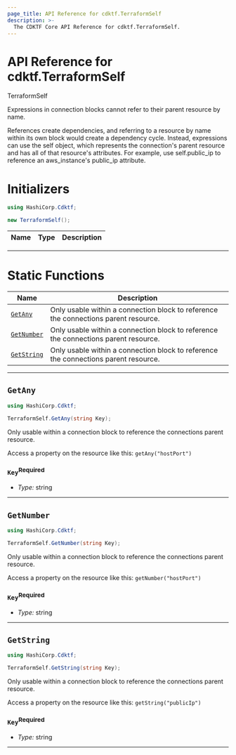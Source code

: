 ```yaml
---
page_title: API Reference for cdktf.TerraformSelf
description: >-
  The CDKTF Core API Reference for cdktf.TerraformSelf.
---
```


<!-- This file is generated through yarn generate-docs -->

# API Reference for cdktf.TerraformSelf

   TerraformSelf <a name="TerraformSelf" id="cdktf.TerraformSelf"></a>
  
  Expressions in connection blocks cannot refer to their parent resource by name.
  
  References create dependencies, and referring to a resource by name within its own block would create a dependency cycle.
  Instead, expressions can use the self object, which represents the connection's parent resource and has all of that resource's attributes.
  For example, use self.public_ip to reference an aws_instance's public_ip attribute.
  
  # Initializers <a name="Initializers" id="cdktf.TerraformSelf.Initializer"></a>
  
  ```csharp
  using HashiCorp.Cdktf;
  
  new TerraformSelf();
  ```
  
  | **Name** | **Type** | **Description** |
  | --- | --- | --- |
  
  ---
  
  
  # Static Functions <a name="Static Functions" id="Static Functions"></a>
  
  | **Name** | **Description** |
  | --- | --- |
  | <code><a href="#cdktf.TerraformSelf.getAny">GetAny</a></code> | Only usable within a connection block to reference the connections parent resource. |
  | <code><a href="#cdktf.TerraformSelf.getNumber">GetNumber</a></code> | Only usable within a connection block to reference the connections parent resource. |
  | <code><a href="#cdktf.TerraformSelf.getString">GetString</a></code> | Only usable within a connection block to reference the connections parent resource. |
  
  ---
  
  ## `GetAny` <a name="GetAny" id="cdktf.TerraformSelf.getAny"></a>
  
  ```csharp
  using HashiCorp.Cdktf;
  
  TerraformSelf.GetAny(string Key);
  ```
  
  Only usable within a connection block to reference the connections parent resource.
  
  Access a property on the resource like this: `getAny("hostPort")`
  
  ### `Key`<sup>Required</sup> <a name="Key" id="cdktf.TerraformSelf.getAny.parameter.key"></a>
  
  - *Type:* string
  
  ---
  
  ## `GetNumber` <a name="GetNumber" id="cdktf.TerraformSelf.getNumber"></a>
  
  ```csharp
  using HashiCorp.Cdktf;
  
  TerraformSelf.GetNumber(string Key);
  ```
  
  Only usable within a connection block to reference the connections parent resource.
  
  Access a property on the resource like this: `getNumber("hostPort")`
  
  ### `Key`<sup>Required</sup> <a name="Key" id="cdktf.TerraformSelf.getNumber.parameter.key"></a>
  
  - *Type:* string
  
  ---
  
  ## `GetString` <a name="GetString" id="cdktf.TerraformSelf.getString"></a>
  
  ```csharp
  using HashiCorp.Cdktf;
  
  TerraformSelf.GetString(string Key);
  ```
  
  Only usable within a connection block to reference the connections parent resource.
  
  Access a property on the resource like this: `getString("publicIp")`
  
  ### `Key`<sup>Required</sup> <a name="Key" id="cdktf.TerraformSelf.getString.parameter.key"></a>
  
  - *Type:* string
  
  ---
  
  
  

